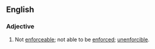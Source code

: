 ==English==

===Adjective===
{{en-adj}}

# {{lb|en|legal|_|or|rare}} Not [[enforceable]]; not able to be [[enforce]]d; [[unenforcible]].